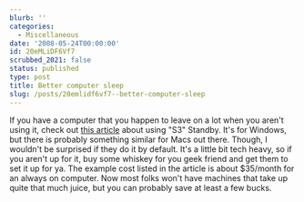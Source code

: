```yaml
---
blurb: ''
categories:
  - Miscellaneous
date: '2008-05-24T00:00:00'
id: 20eMLiDF6Vf7
scrubbed_2021: false
status: published
type: post
title: Better computer sleep
slug: /posts/20emlidf6vf7--better-computer-sleep
---
```


If you have a computer that you happen to leave on a lot when you
aren't using it, check out
[this article](http://www.exoid.com/?page_id=47) about using "S3"
Standby. It's for Windows, but there is probably something similar
for Macs out there. Though, I wouldn't be surprised if they do it
by default. It's a little bit tech heavy, so if you aren't up for
it, buy some whiskey for you geek friend and get them to set it up
for ya. The example cost listed in the article is about $35/month
for an always on computer. Now most folks won't have machines that
take up quite that much juice, but you can probably save at least a
few bucks.
